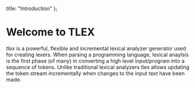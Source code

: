   title: "Introduction"
};

# Welcome to TLEX
 
*tlex* is a powerful, flexible and incremental lexical analyzer generator used for creating lexers.  When parsing a programming language, lexical anaylsis is the first phase (of many) in converting a high level input/program into a sequence of tokens.  Unlike traditional lexical analyzers tlex allows updating the token stream incrementally when changes to the input text have been made.


